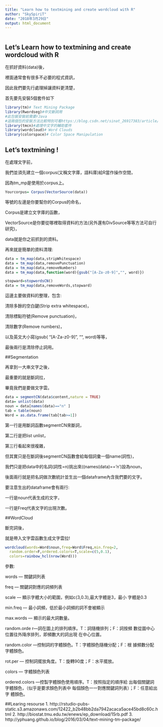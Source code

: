 ```yaml
---
title: "Learn how to textmining and create wordcloud with R"
author: "SkySpiriT"
date: "2018年3月29日"
output: html_document
---
```


```r
```

## Let's Learn how to textmining and create wordcloud with R

在抓好資料(data)後，

裡面通常會有很多不必要的程式資訊，

因此我們要先行處理掉讓資料更清楚，

首先要先安裝5個套件如下

```r
library(tm)# Text Mining Package
library(Rwordseg)#中文斷詞用
#此包裝安裝前需要rJava
#這兩個包的安裝方法比較特別可看https://blog.csdn.net/sinat_26917383/article/details/50867851
library(tmcn)#處理中文字的輔助套件
library(wordcloud)# Word Clouds
library(colorspace)# Color Space Manipulation

```

## Let's textmining !

在處理文字前，

我們並須先建立一個corpus(又稱文字庫，語料庫)給R當作操作空間，

因為tm_mp是使用於corpus上。

```r
Yourcorpus= Corpus(VectorSource(data))

```

等號的左邊是你要幫你的Corpus的命名，

Corpus是建立文字庫的函數，

VectorSource是你要從哪裡取得資料的方法(另外還有DivSource等等方法可自行研究)，

data就是你之前抓到的資料。

再來就是簡單的資料清理:

```r
data = tm_map(data,stripWhitespace) 
data = tm_map(data,removePunctuation) 
data = tm_map(data,removeNumbers) 
data = tm_map(data,function(word){gsub("[A-Za-z0-9]","", word)})

stopward=stopwordsCN()
data = tm_map(data,removeWords,stopward)

```

這邊主要做資料的整理，包含:

清除多餘的空白鍵(Strip extra whitespace)，

清除標點符號(Remove punctuation)，

清除數字(Remove numbers)，

以及英文大小寫(gsub( "[A-Za-z0-9]", "", word)等等，

最後兩行是清除停止詞用。

##Segmentation

再拿到一大串文字之後，

最重要的就是斷詞拉，

畢竟我們是要做文字雲。
```r
data = segmentCN(data$content,nature = TRUE)  
data= unlist(data) 
noun = data[names(data)=="n" ] 
tab = table(noun)
Word = as.data.frame(tab[tab>=1])

```

第一行是用斷詞函數segmentCN來斷詞，

第二行是把list unlist，

第三行看起來很複雜，

但其實只是在斷詞後segmentCN函數會給每個詞彙一個name(詞性)，

我們只是把data中的名詞(詞性=n)挑出來((names(data)==’n’)設為noun，

後面兩行就是把名詞做次數統計並生出一個dataframe內含我們要的文字。

要注意生出的dataframe會有兩行:

一行是noun代表生成的文字，

一行是Freq代表文字的出現次數。

##WordCloud

斷完詞後，

就是帶入文字雲函數生成文字雲拉!

```r
wordcloud(words=Word$noun,freq=Word$Freq,min.freq=2,
  random.order=F,ordered.colors=T,scale=c(5,0.1),
  colors=rainbow_hcl(nrow(Word)))

```

參數:

words — 關鍵詞列表

freq  — 關鍵詞對應的詞頻列表

scale — 顯示字體大小的範圍，例如c(3,0.3),最大字體是3，最小          字體是0.3 

min.freq — 最小詞頻，低於最小詞頻的詞不會被顯示

max.words — 顯示的最大詞數量。

random.orde r—詞在圖上的排列順序。T：詞隨機排列；F：詞按頻                 數從圖中心位置往外降序排列，即頻數大的詞出現                 在中心位置。

random.color —控制詞的字體顏色。T：字體顏色隨機分配；F：根                 據頻數分配字體顏色。

rot.per — 控制詞擺放角度。T：旋轉90度；F：水平擺放。

colors — 字體顏色列表

ordered.colors —控製字體顏色使用順序。T：按照指定的順序給                   出每個關鍵詞字體顏色，（似乎是要求顏色列表中                 每個顏色一一對應關鍵詞列表）；F：任意給出字                 體顏色。

##Learing resourse
1.
http://rstudio-pubs-static.s3.amazonaws.com/12422_b2b48bb2da7942acaca5ace45bd8c60c.html
2.
http://biostat.tmu.edu.tw/enews/ep_download/15rb.pdf
3.
http://yphuang.github.io/blog/2016/03/04/text-mining-tm-package/
